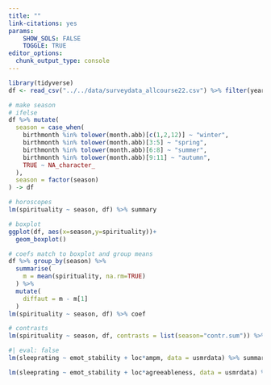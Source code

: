 ---
title: ""
link-citations: yes
params: 
    SHOW_SOLS: FALSE
    TOGGLE: TRUE
editor_options: 
  chunk_output_type: console
---








```{r}
library(tidyverse)
df <- read_csv("../../data/surveydata_allcourse22.csv") %>% filter(year==2022)

# make season
# ifelse
df %>% mutate(
  season = case_when(
    birthmonth %in% tolower(month.abb)[c(1,2,12)] ~ "winter",
    birthmonth %in% tolower(month.abb)[3:5] ~ "spring",
    birthmonth %in% tolower(month.abb)[6:8] ~ "summer",
    birthmonth %in% tolower(month.abb)[9:11] ~ "autumn",
    TRUE ~ NA_character_
  ),
  season = factor(season)
) -> df

# horoscopes
lm(spirituality ~ season, df) %>% summary

# boxplot
ggplot(df, aes(x=season,y=spirituality))+
  geom_boxplot()

# coefs match to boxplot and group means
df %>% group_by(season) %>%
  summarise(
    m = mean(spirituality, na.rm=TRUE)
  ) %>% 
  mutate(
    diffaut = m - m[1]
  )
lm(spirituality ~ season, df) %>% coef

# contrasts 
lm(spirituality ~ season, df, contrasts = list(season="contr.sum")) %>% coef


```



```{r}
#| eval: false
lm(sleeprating ~ emot_stability + loc*ampm, data = usmrdata) %>% summary

lm(sleeprating ~ emot_stability + loc*agreeableness, data = usmrdata) %>% summary


```


